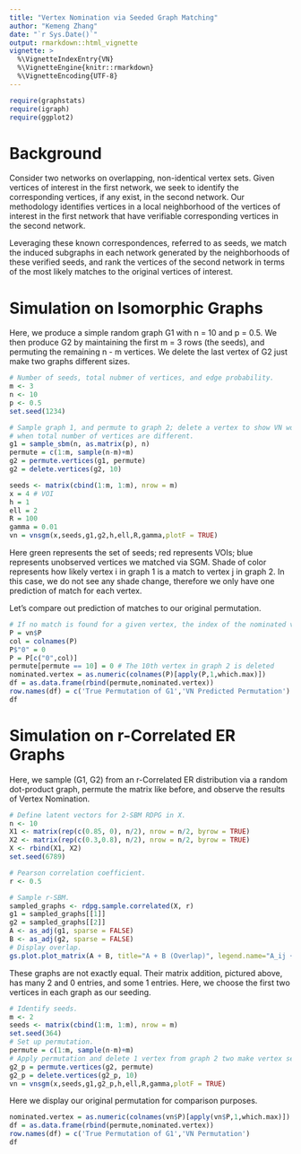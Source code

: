 ```yaml
---
title: "Vertex Nomination via Seeded Graph Matching"
author: "Kemeng Zhang"
date: "`r Sys.Date()`"
output: rmarkdown::html_vignette
vignette: >
  %\VignetteIndexEntry{VN}
  %\VignetteEngine{knitr::rmarkdown}
  %\VignetteEncoding{UTF-8}
---
```


```r
require(graphstats)
require(igraph)
require(ggplot2)
```


# Background

Consider two networks on overlapping, non-identical vertex sets. Given vertices of interest in the first network, we seek to identify the corresponding vertices, if any exist, in the second network. Our methodology identifies vertices in a local neighborhood of the vertices of interest in the first network that have verifiable corresponding vertices in the second network. 

Leveraging these known correspondences, referred to as seeds, we match the induced subgraphs in each network generated by the neighborhoods of these verified seeds, and rank the vertices of the second network in terms of the most likely matches to the original vertices of interest.


# Simulation on Isomorphic Graphs

Here, we produce a simple random graph G1 with n = 10 and p = 0.5. We then produce G2 by maintaining the first m = 3 rows (the seeds), and permuting the remaining n - m vertices. We delete the last vertex of G2 just make two graphs different sizes.

```r

# Number of seeds, total nubmer of vertices, and edge probability.
m <- 3
n <- 10
p <- 0.5
set.seed(1234)

# Sample graph 1, and permute to graph 2; delete a vertex to show VN works
# when total number of vertices are different.
g1 = sample_sbm(n, as.matrix(p), n)
permute = c(1:m, sample(n-m)+m)
g2 = permute.vertices(g1, permute)
g2 = delete.vertices(g2, 10)

seeds <- matrix(cbind(1:m, 1:m), nrow = m)
x = 4 # VOI
h = 1
ell = 2
R = 100
gamma = 0.01
vn = vnsgm(x,seeds,g1,g2,h,ell,R,gamma,plotF = TRUE)
```

Here green represents the set of seeds; red represents VOIs; blue represents unobserved vertices we matched via SGM. Shade of color represents how likely vertex i in graph 1 is a match to vertex j in graph 2. In this case, we do not see any shade change, therefore we only have one prediction of match for each vertex.

Let's compare out prediction of matches to our original permutation.
```r
# If no match is found for a given vertex, the index of the nominated vertex is set to zero
P = vn$P
col = colnames(P)
P$"0" = 0
P = P[c("0",col)]
permute[permute == 10] = 0 # The 10th vertex in graph 2 is deleted
nominated.vertex = as.numeric(colnames(P)[apply(P,1,which.max)])
df = as.data.frame(rbind(permute,nominated.vertex))
row.names(df) = c('True Permutation of G1','VN Predicted Permutation')
df
```


# Simulation on r-Correlated ER Graphs

Here, we sample (G1, G2) from an r-Correlated ER distribution via a random dot-product graph, permute the matrix like before, and observe the results of Vertex Nomination.

```r
# Define latent vectors for 2-SBM RDPG in X.
n <- 10
X1 <- matrix(rep(c(0.85, 0), n/2), nrow = n/2, byrow = TRUE)
X2 <- matrix(rep(c(0.3,0.8), n/2), nrow = n/2, byrow = TRUE)
X <- rbind(X1, X2)
set.seed(6789)

# Pearson correlation coefficient.
r <- 0.5

# Sample r-SBM.
sampled_graphs <- rdpg.sample.correlated(X, r)
g1 = sampled_graphs[[1]]
g2 = sampled_graphs[[2]]
A <- as_adj(g1, sparse = FALSE)
B <- as_adj(g2, sparse = FALSE)
# Display overlap.
gs.plot.plot_matrix(A + B, title="A + B (Overlap)", legend.name="A_ij + B_ij")
```

These graphs are not exactly equal. Their matrix addition, pictured above, has many 2 and 0 entries, and some 1 entries. Here, we choose the first two vertices in each graph as our seeding.

```r

# Identify seeds.
m <- 2
seeds <- matrix(cbind(1:m, 1:m), nrow = m)
set.seed(364)
# Set up permutation.
permute = c(1:m, sample(n-m)+m)
# Apply permutation and delete 1 vertex from graph 2 two make vertex set size different for two graphs.
g2_p = permute.vertices(g2, permute)
g2_p = delete.vertices(g2_p, 10)
vn = vnsgm(x,seeds,g1,g2_p,h,ell,R,gamma,plotF = TRUE)
```

Here we display our original permutation for comparison purposes.
```r
nominated.vertex = as.numeric(colnames(vn$P)[apply(vn$P,1,which.max)])
df = as.data.frame(rbind(permute,nominated.vertex))
row.names(df) = c('True Permutation of G1','VN Permutation')
df
```







